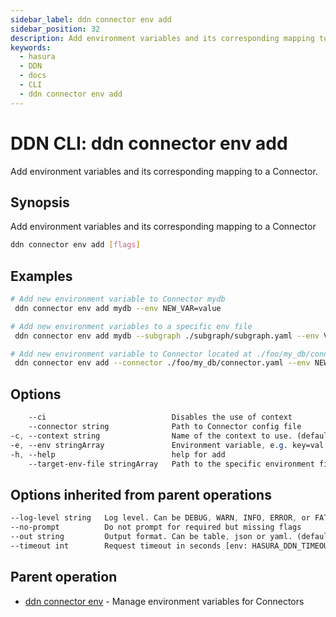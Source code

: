 ```yaml
---
sidebar_label: ddn connector env add
sidebar_position: 32
description: Add environment variables and its corresponding mapping to a Connector using the DDN CLI
keywords:
  - hasura
  - DDN
  - docs
  - CLI
  - ddn connector env add
---
```


# DDN CLI: ddn connector env add

Add environment variables and its corresponding mapping to a Connector.

## Synopsis

Add environment variables and its corresponding mapping to a Connector

```bash
ddn connector env add [flags]
```

## Examples

```bash
# Add new environment variable to Connector mydb
 ddn connector env add mydb --env NEW_VAR=value

# Add new environment variables to a specific env file
 ddn connector env add mydb --subgraph ./subgraph/subgraph.yaml --env VAR1=VAL1 --env VAR2=VAL2 --target-env-file .env.local

# Add new environment variable to Connector located at ./foo/my_db/connector.yaml
 ddn connector env add --connector ./foo/my_db/connector.yaml --env NEW_VAR=value
```

## Options

```sass
    --ci                            Disables the use of context
    --connector string              Path to Connector config file
-c, --context string                Name of the context to use. (default <current_context>)
-e, --env stringArray               Environment variable, e.g. key=val. Can be repeated to provide multiple env vars
-h, --help                          help for add
    --target-env-file stringArray   Path to the specific environment file to update (optional)
```

## Options inherited from parent operations

```sass
--log-level string   Log level. Can be DEBUG, WARN, INFO, ERROR, or FATAL. (default "INFO")
--no-prompt          Do not prompt for required but missing flags
--out string         Output format. Can be table, json or yaml. (default "table")
--timeout int        Request timeout in seconds [env: HASURA_DDN_TIMEOUT] (default 100)
```

## Parent operation

- [ddn connector env](/cli/commands/ddn_connector_env) - Manage environment variables for Connectors

